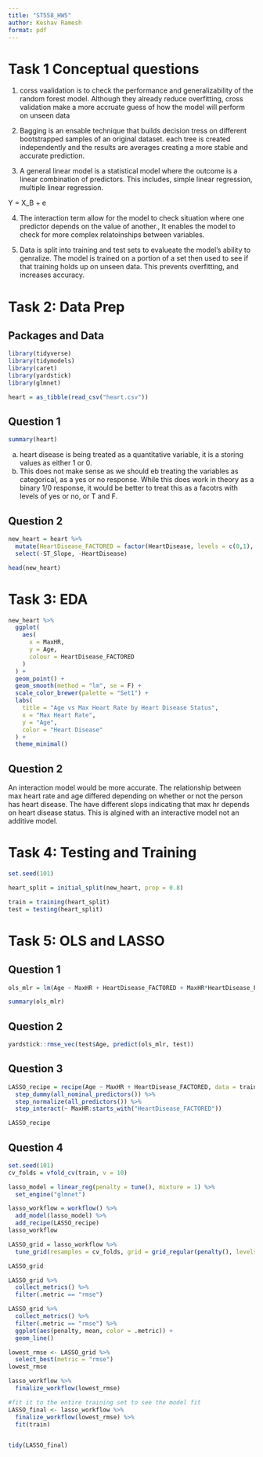 ```yaml
---
title: "ST558_HW5"
author: Keshav Ramesh
format: pdf
---
```


\newpage

# Task 1 Conceptual questions

1.  corss vaalidation is to check the performance and generalizability of the random forest model. Although they already reduce overfitting, cross validation make a more accruate guess of how the model will perform on unseen data

2.  Bagging is an ensable technique that builds decision tress on different bootstrapped samples of an original dataset. each tree is created independently and the results are averages creating a more stable and accurate prediction.

3.  A general linear model is a statistical model where the outcome is a linear combination of predictors. This includes, simple linear regression, multiple linear regression.

Y = X_B + e

4.  The interaction term allow for the model to check situation where one predictor depends on the value of another., It enables the model to check for more complex relatoinships between variables.

5.  Data is split into training and test sets to evalueate the model's ability to genralize. The model is trained on a portion of a set then used to see if that training holds up on unseen data. This prevents overfitting, and increases accuracy.

\newpage

# Task 2: Data Prep

## Packages and Data

```r
library(tidyverse)
library(tidymodels)
library(caret)
library(yardstick)
library(glmnet)

heart = as_tibble(read_csv("heart.csv"))
```

## Question 1

```r
summary(heart)
```

a.  heart disease is being treated as a quantitative variable, it is a storing values as either 1 or 0.
b.  This does not make sense as we should eb treating the variables as categorical, as a yes or no response. While this does work in theory as a binary 1/0 response, it would be better to treat this as a facotrs with levels of yes or no, or T and F.

## Question 2

```r
new_heart = heart %>%
  mutate(HeartDisease_FACTORED = factor(HeartDisease, levels = c(0,1), labels = c("N", "Y"))) %>%
  select(-ST_Slope, -HeartDisease)

head(new_heart)
```

\newpage

# Task 3: EDA

```r
new_heart %>%
  ggplot(
    aes(
      x = MaxHR,
      y = Age, 
      colour = HeartDisease_FACTORED
    )
  ) +
  geom_point() +
  geom_smooth(method = "lm", se = F) +
  scale_color_brewer(palette = "Set1") +
  labs(
    title = "Age vs Max Heart Rate by Heart Disease Status",
    x = "Max Heart Rate",
    y = "Age",
    color = "Heart Disease"
  ) +
  theme_minimal()
```

## Question 2

An interaction model would be more accurate. The relationship between max heart rate and age differed depending on whether or not the person has heart disease. The have different slops indicating that max hr depends on heart disease status. This is algined with an interactive model not an additive model.

\newpage

# Task 4: Testing and Training

```r
set.seed(101)

heart_split = initial_split(new_heart, prop = 0.8)

train = training(heart_split)
test = testing(heart_split)
```


# Task 5: OLS and LASSO

## Question 1

```r
ols_mlr = lm(Age ~ MaxHR + HeartDisease_FACTORED + MaxHR*HeartDisease_FACTORED, data = train)

summary(ols_mlr)
```


## Question 2 

```r
yardstick::rmse_vec(test$Age, predict(ols_mlr, test))
```
## Question 3 

```r
LASSO_recipe = recipe(Age ~ MaxHR + HeartDisease_FACTORED, data = train) %>%
  step_dummy(all_nominal_predictors()) %>%
  step_normalize(all_predictors()) %>%     
  step_interact(~ MaxHR:starts_with("HeartDisease_FACTORED"))

LASSO_recipe
```

## Question 4 

```r
set.seed(101)
cv_folds = vfold_cv(train, v = 10)

lasso_model = linear_reg(penalty = tune(), mixture = 1) %>%
  set_engine("glmnet")

lasso_workflow = workflow() %>%
  add_model(lasso_model) %>%
  add_recipe(LASSO_recipe)
lasso_workflow
```

```r
LASSO_grid = lasso_workflow %>%
  tune_grid(resamples = cv_folds, grid = grid_regular(penalty(), levels = 200))

LASSO_grid
```

```r
LASSO_grid %>%
  collect_metrics() %>%
  filter(.metric == "rmse")
```

```r
LASSO_grid %>%
  collect_metrics() %>%
  filter(.metric == "rmse") %>%
  ggplot(aes(penalty, mean, color = .metric)) +
  geom_line()
```

```r
lowest_rmse <- LASSO_grid %>%
  select_best(metric = "rmse")
lowest_rmse
```

```r
lasso_workflow %>%
  finalize_workflow(lowest_rmse)
```

```r
#fit it to the entire training set to see the model fit
LASSO_final <- lasso_workflow %>%
  finalize_workflow(lowest_rmse) %>%
  fit(train)


tidy(LASSO_final)
```






















